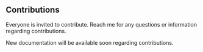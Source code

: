 ## Contributions

Everyone is invited to contribute. Reach me for any questions or information regarding contributions.

New documentation will be available soon regarding contributions.
